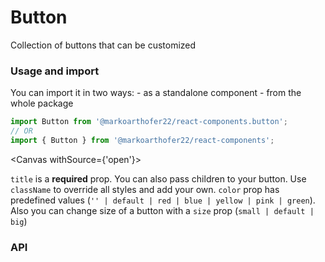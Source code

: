 
# Button

Collection of buttons that can be customized

### Usage and import

You can import it in two ways: - as a standalone component - from the whole package

```jsx
import Button from '@markoarthofer22/react-components.button';
// OR
import { Button } from '@markoarthofer22/react-components';
```

<Canvas withSource={'open'}>
    <Story id='designs-atoms-button--default' />
</Canvas>

`title` is a **required** prop. You can also pass children to your button. Use `className` to override all styles and add your own. `color` prop has predefined values (`'' | default | red | blue | yellow | pink | green`). Also you can change size of a button with a `size` prop (`small | default | big`)

<div style={{ marginBottom: '50px' }} />

### API

<ArgsTable of={Button} />
